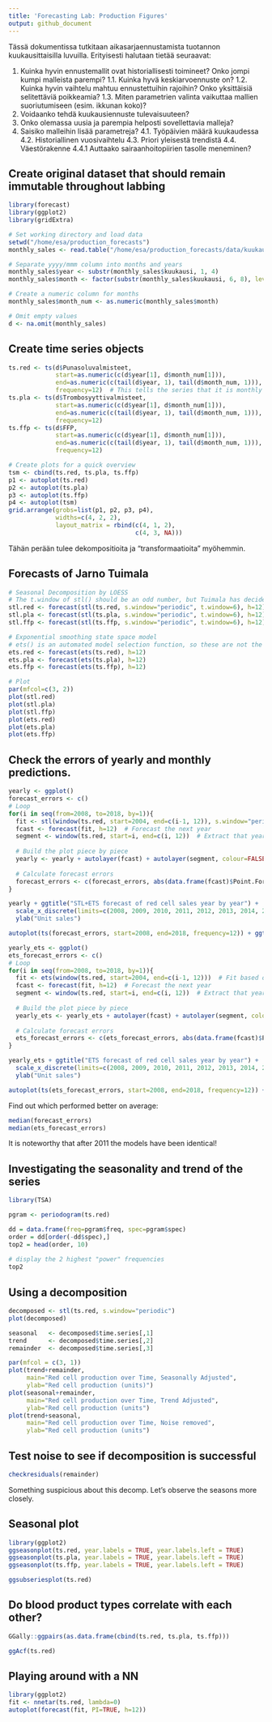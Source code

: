 ```yaml
---
title: 'Forecasting Lab: Production Figures'
output: github_document
---
```


Tässä dokumentissa tutkitaan aikasarjaennustamista tuotannon kuukausittaisilla luvuilla. Erityisesti halutaan tietää seuraavat:

1. Kuinka hyvin ennustemallit ovat historiallisesti toimineet? Onko jompi kumpi malleista parempi?
1.1. Kuinka hyvä keskiarvoennuste on?
1.2. Kuinka hyvin vaihtelu mahtuu ennustettuihin rajoihin? Onko yksittäisiä selitettäviä poikkeamia?
1.3. Miten parametrien valinta vaikuttaa mallien suoriutumiseen (esim. ikkunan koko)?
2. Voidaanko tehdä kuukausiennuste tulevaisuuteen?
3. Onko olemassa uusia ja parempia helposti sovellettavia malleja?
4. Saisiko malleihin lisää parametreja?
4.1. Työpäivien määrä kuukaudessa
4.2. Historiallinen vuosivaihtelu
4.3. Priori yleisestä trendistä
4.4. Väestörakenne
4.4.1 Auttaako sairaanhoitopiirien tasolle meneminen?

## Create original dataset that should remain immutable throughout labbing
```r
library(forecast)
library(ggplot2)
library(gridExtra)

# Set working directory and load data
setwd("/home/esa/production_forecasts")
monthly_sales <- read.table("/home/esa/production_forecasts/data/kuukausimyynti.txt", header = T, sep = "\t")

# Separate yyyy/mmm column into months and years
monthly_sales$year <- substr(monthly_sales$kuukausi, 1, 4)
monthly_sales$month <- factor(substr(monthly_sales$kuukausi, 6, 8), levels=c("tam", "hel", "maa", "huh", "tou", "kes", "hei", "elo", "syy", "lok", "mar", "jou"))

# Create a numeric column for months
monthly_sales$month_num <- as.numeric(monthly_sales$month)

# Omit empty values
d <- na.omit(monthly_sales)
```

## Create time series objects
```r
ts.red <- ts(d$Punasoluvalmisteet, 
             start=as.numeric(c(d$year[1], d$month_num[1])), 
             end=as.numeric(c(tail(d$year, 1), tail(d$month_num, 1))), 
             frequency=12)  # This tells the series that it is monthly data
ts.pla <- ts(d$Trombosyyttivalmisteet,
             start=as.numeric(c(d$year[1], d$month_num[1])), 
             end=as.numeric(c(tail(d$year, 1), tail(d$month_num, 1))), 
             frequency=12)
ts.ffp <- ts(d$FFP,
             start=as.numeric(c(d$year[1], d$month_num[1])), 
             end=as.numeric(c(tail(d$year, 1), tail(d$month_num, 1))), 
             frequency=12)

# Create plots for a quick overview
tsm <- cbind(ts.red, ts.pla, ts.ffp)
p1 <- autoplot(ts.red)
p2 <- autoplot(ts.pla)
p3 <- autoplot(ts.ffp)
p4 <- autoplot(tsm)
grid.arrange(grobs=list(p1, p2, p3, p4), 
             widths=c(4, 2, 2), 
             layout_matrix = rbind(c(4, 1, 2), 
                                   c(4, 3, NA)))
```
Tähän perään tulee dekompositioita ja "transformaatioita" myöhemmin.


## Forecasts of Jarno Tuimala
```r
# Seasonal Decomposition by LOESS
# The t.window of stl() should be an odd number, but Tuimala has decided against it. Will investigate.
stl.red <- forecast(stl(ts.red, s.window="periodic", t.window=6), h=12)
stl.pla <- forecast(stl(ts.pla, s.window="periodic", t.window=6), h=12)
stl.ffp <- forecast(stl(ts.ffp, s.window="periodic", t.window=6), h=12)

# Exponential smoothing state space model
# ets() is an automated model selection function, so these are not the same model! Uses AICc, AIC and BIC.
ets.red <- forecast(ets(ts.red), h=12)
ets.pla <- forecast(ets(ts.pla), h=12)
ets.ffp <- forecast(ets(ts.ffp), h=12)

# Plot
par(mfcol=c(3, 2))
plot(stl.red)
plot(stl.pla)
plot(stl.ffp)
plot(ets.red)
plot(ets.pla)
plot(ets.ffp)
```

## Check the errors of yearly and monthly predictions. 
```r
yearly <- ggplot() 
forecast_errors <- c()
# Loop 
for(i in seq(from=2008, to=2018, by=1)){
  fit <- stl(window(ts.red, start=2004, end=c(i-1, 12)), s.window="periodic", t.window=6)  # Fit based on history so far
  fcast <- forecast(fit, h=12)  # Forecast the next year
  segment <- window(ts.red, start=i, end=c(i, 12))  # Extract that year from the history for plotting purposes
  
  # Build the plot piece by piece
  yearly <- yearly + autolayer(fcast) + autolayer(segment, colour=FALSE)
  
  # Calculate forecast errors
  forecast_errors <- c(forecast_errors, abs(data.frame(fcast)$Point.Forecast - segment))
}

yearly + ggtitle("STL+ETS forecast of red cell sales year by year") +
  scale_x_discrete(limits=c(2008, 2009, 2010, 2011, 2012, 2013, 2014, 2015, 2016, 2017, 2018)) + xlab("Time") +
  ylab("Unit sales")
```
```r
autoplot(ts(forecast_errors, start=2008, end=2018, frequency=12)) + ggtitle("STL+ETS historical forecast errors") + ylab("Unit sales")
```

```r
yearly_ets <- ggplot() 
ets_forecast_errors <- c()
# Loop 
for(i in seq(from=2008, to=2018, by=1)){
  fit <- ets(window(ts.red, start=2004, end=c(i-1, 12)))  # Fit based on history so far
  fcast <- forecast(fit, h=12)  # Forecast the next year
  segment <- window(ts.red, start=i, end=c(i, 12))  # Extract that year from the history for plotting purposes
  
  # Build the plot piece by piece
  yearly_ets <- yearly_ets + autolayer(fcast) + autolayer(segment, colour=FALSE)
  
  # Calculate forecast errors
  ets_forecast_errors <- c(ets_forecast_errors, abs(data.frame(fcast)$Point.Forecast - segment))
}

yearly_ets + ggtitle("ETS forecast of red cell sales year by year") +
  scale_x_discrete(limits=c(2008, 2009, 2010, 2011, 2012, 2013, 2014, 2015, 2016, 2017, 2018)) + xlab("Time") +
  ylab("Unit sales")
```
```r
autoplot(ts(ets_forecast_errors, start=2008, end=2018, frequency=12)) + ggtitle("ETS historical forecast errors") + ylab("Unit sales")
```

Find out which performed better on average:
```r
median(forecast_errors)
median(ets_forecast_errors)
```
It is noteworthy that after 2011 the models have been identical!

## Investigating the seasonality and trend of the series
```r
library(TSA)

pgram <- periodogram(ts.red)

dd = data.frame(freq=pgram$freq, spec=pgram$spec)
order = dd[order(-dd$spec),]
top2 = head(order, 10)
 
# display the 2 highest "power" frequencies
top2
```


## Using a decomposition
```r
decomposed <- stl(ts.red, s.window="periodic")
plot(decomposed)
```

```r
seasonal   <- decomposed$time.series[,1]
trend	   <- decomposed$time.series[,2]
remainder  <- decomposed$time.series[,3]

par(mfcol = c(3, 1))
plot(trend+remainder,
     main="Red cell production over Time, Seasonally Adjusted",
     ylab="Red cell production (units)")
plot(seasonal+remainder,
     main="Red cell production over Time, Trend Adjusted",
     ylab="Red cell production (units")
plot(trend+seasonal,
     main="Red cell production over Time, Noise removed",
     ylab="Red cell production (units")
```
## Test noise to see if decomposition is successful
```r
checkresiduals(remainder)
```
Something suspicious about this decomp. Let's observe the seasons more closely.

## Seasonal plot
```r
library(ggplot2)
ggseasonplot(ts.red, year.labels = TRUE, year.labels.left = TRUE)
ggseasonplot(ts.pla, year.labels = TRUE, year.labels.left = TRUE)
ggseasonplot(ts.ffp, year.labels = TRUE, year.labels.left = TRUE)

```
```r
ggsubseriesplot(ts.red)
```
## Do blood product types correlate with each other?
```r
GGally::ggpairs(as.data.frame(cbind(ts.red, ts.pla, ts.ffp)))
```
```r
ggAcf(ts.red)
```
## Playing around with a NN
```r
library(ggplot2)
fit <- nnetar(ts.red, lambda=0)
autoplot(forecast(fit, PI=TRUE, h=12))
```

